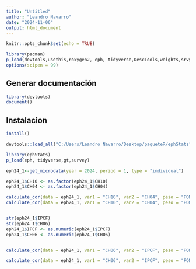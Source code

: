 ```yaml
---
title: "Untitled"
author: "Leandro Navarro"
date: "2024-11-06"
output: html_document
---
```


```r
knitr::opts_chunk$set(echo = TRUE)
```

```r
library(pacman)
p_load(devtools,usethis,roxygen2, eph, tidyverse,DescTools,weights,srvyr,Hmisc)
options(scipen = 99)
```

## Generar documentación
```r
library(devtools)
document()

```
## Instalacion
```r
install()

```

```r
devtools::load_all("C:/Users/Leandro Navarro/Desktop/paqueteR/ephStats")
```


```r
library(ephStats)
p_load(eph, tidyverse,gt,survey)

eph24_1<-get_microdata(year = 2024, period = 1, type = "individual")

eph24_1$CH10 <- as.factor(eph24_1$CH10)
eph24_1$CH04 <- as.factor(eph24_1$CH04)

calculate_cor(data = eph24_1, var1 = "CH10", var2 = "CH04", peso = "PONDERA", method = "chisquare")
calculate_cor(data = eph24_1, var1 = "CH10", var2 = "CH04", peso = "PONDERA", method = "cramer")


str(eph24_1$IPCF)
str(eph24_1$CH06)
eph24_1$IPCF <- as.numeric(eph24_1$IPCF)
eph24_1$CH06 <- as.numeric(eph24_1$CH06)


calculate_cor(data = eph24_1, var1 = "CH06", var2 = "IPCF", peso = "PONDERA", method = "r2")

calculate_cor(data = eph24_1, var1 = "CH06", var2 = "IPCF", peso = "PONDERA", method = "pearson")


```

